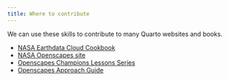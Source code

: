 ```yaml
---
title: Where to contribute
---
```


We can use these skills to contribute to many Quarto websites and books.

-   [NASA Earthdata Cloud Cookbook](https://nasa-openscapes.github.io/earthdata-cloud-cookbook/)
-   [NASA Openscapes site](https://nasa-openscapes.github.io/)
-   [Openscapes Champions Lessons Series](https://openscapes.github.io/series)
-   [Openscapes Approach Guide](https://openscapes.github.io/approach-guide/)
